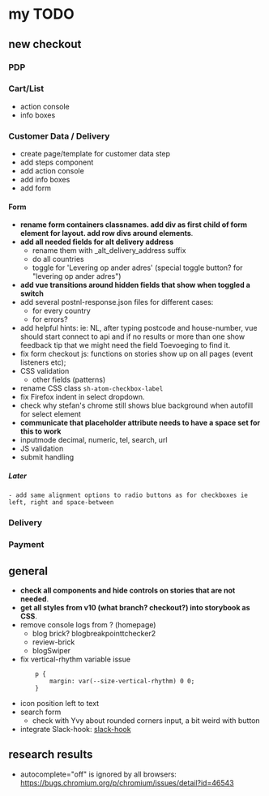 
<Meta title="ToDo" />

# my TODO

## new checkout
### PDP
### Cart/List
- action console
- info boxes
### Customer Data / Delivery
- create page/template for customer data step
- add steps component
- add action console
- add info boxes
- add form
#### Form
- **rename form containers classnames. add div as first child of form element for layout. add row divs around elements**.
- **add all needed fields for alt delivery address**
    - rename them with _alt_delivery_address suffix
    - do all countries
    - toggle for 'Levering op ander adres' (special toggle button? for "levering op ander adres")
- **add vue transitions around hidden fields that show when toggled a switch**
- add several postnl-response.json files for different cases:
    - for every country
    - for errors?
- add helpful hints: ie: NL, after typing postcode and house-number, vue should start connect to api and if no results or more than one show feedback tip that we might need the field Toevoeging to find it.
- fix form checkout js: functions on stories show up on all pages (event listeners etc);
- CSS validation
    - other fields (patterns)
- rename CSS class ```sh-atom-checkbox-label```
- fix Firefox indent in select dropdown.
- check why stefan's chrome still shows blue background when autofill for select element
- **communicate that placeholder attribute needs to have a space set for this to work**
- inputmode
    decimal,
    numeric,
    tel,
    search,
    url
- JS validation
- submit handling
##### Later
    - add same alignment options to radio buttons as for checkboxes ie left, right and space-between
### Delivery
### Payment

## general
- **check all components and hide controls on stories that are not needed**.
- **get all styles from v10 (what branch? checkout?) into storybook as CSS**.
- remove console logs from ? (homepage)
    - blog brick? blogbreakpointtchecker2
    - review-brick
    - blogSwiper
- fix vertical-rhythm variable issue
    ```
        p {
            margin: var(--size-vertical-rhythm) 0 0;
        }
    ```
- icon position left to text
- search form
    - check with Yvy about rounded corners input, a bit weird with button
- integrate Slack-hook: [slack-hook](https://www.chromatic.com/docs/integrations)

## research results
- autocomplete="off" is ignored by all browsers: https://bugs.chromium.org/p/chromium/issues/detail?id=46543